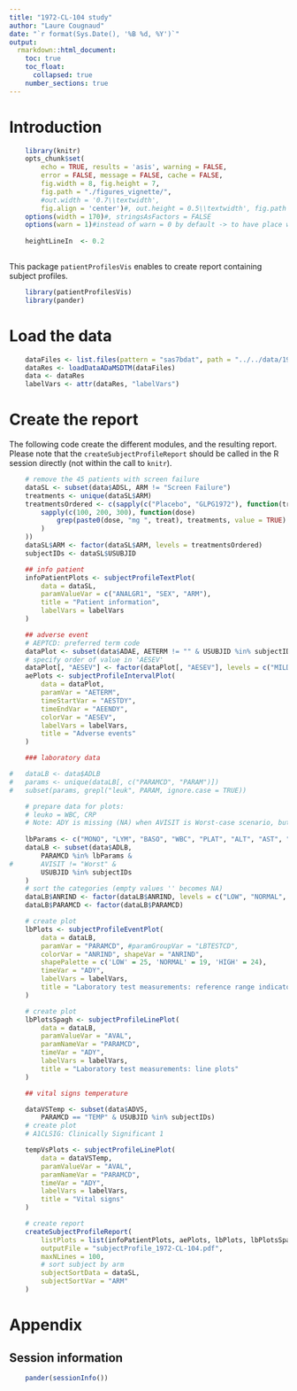 ---
title: "1972-CL-104 study"
author: "Laure Cougnaud"
date: "`r format(Sys.Date(), '%B %d, %Y')`"
output: 
  rmarkdown::html_document:
    toc: true
    toc_float:
      collapsed: true
    number_sections: true
---

# Introduction

```{r options, echo = FALSE}
	
	library(knitr)
	opts_chunk$set(
		echo = TRUE, results = 'asis', warning = FALSE, 
		error = FALSE, message = FALSE, cache = FALSE,
		fig.width = 8, fig.height = 7,
		fig.path = "./figures_vignette/",
		#out.width = '0.7\\textwidth', 
		fig.align = 'center')#, out.height = 0.5\\textwidth', fig.path = 'graphs/') 
	options(width = 170)#, stringsAsFactors = FALSE
	options(warn = 1)#instead of warn = 0 by default -> to have place where warnings occur in the call to Sweave function
	
	heightLineIn  <- 0.2
	
```

This package `patientProfilesVis` enables to create report containing subject
profiles.

```{r loadPackages}

	library(patientProfilesVis)
	library(pander)

```

# Load the data

```{r loadData}	
	
	dataFiles <- list.files(pattern = "sas7bdat", path = "../../data/1972-CL-104/", full.names = TRUE)
	dataRes <- loadDataADaMSDTM(dataFiles)
	data <- dataRes
	labelVars <- attr(dataRes, "labelVars")

```

# Create the report

The following code create the different modules, and the resulting report.
Please note that the `createSubjectProfileReport` should be called in the R
session directly (not within the call to `knitr`).

```{r createReport, eval = FALSE}

	# remove the 45 patients with screen failure
	dataSL <- subset(data$ADSL, ARM != "Screen Failure")
	treatments <- unique(dataSL$ARM)
	treatmentsOrdered <- c(sapply(c("Placebo", "GLPG1972"), function(treat)
		sapply(c(100, 200, 300), function(dose)
			grep(paste0(dose, "mg ", treat), treatments, value = TRUE)
		)
	))
	dataSL$ARM <- factor(dataSL$ARM, levels = treatmentsOrdered)
	subjectIDs <- dataSL$USUBJID

	## info patient
	infoPatientPlots <- subjectProfileTextPlot(
		data = dataSL,
		paramValueVar = c("ANALGR1", "SEX", "ARM"),
		title = "Patient information",
		labelVars = labelVars
	)

	## adverse event
	# AEPTCD: preferred term code
	dataPlot <- subset(data$ADAE, AETERM != "" & USUBJID %in% subjectIDs)
	# specify order of value in 'AESEV'
	dataPlot[, "AESEV"] <- factor(dataPlot[, "AESEV"], levels = c("MILD", "MODERATE"))
	aePlots <- subjectProfileIntervalPlot(
		data = dataPlot,
		paramVar = "AETERM",
		timeStartVar = "AESTDY",
		timeEndVar = "AEENDY",
		colorVar = "AESEV",
		labelVars = labelVars,
		title = "Adverse events"
	)

    ### laboratory data

#	dataLB <- data$ADLB
#	params <- unique(dataLB[, c("PARAMCD", "PARAM")])
#	subset(params, grepl("leuk", PARAM, ignore.case = TRUE))

	# prepare data for plots:
	# leuko = WBC, CRP
	# Note: ADY is missing (NA) when AVISIT is Worst-case scenario, but remote the records for safety
	
	lbParams <- c("MONO", "LYM", "BASO", "WBC", "PLAT", "ALT", "AST", "ALP", "GGT", "EOS", "NEUT", "CRP")
	dataLB <- subset(data$ADLB, 
		PARAMCD %in% lbParams &
#		AVISIT != "Worst" &
		USUBJID %in% subjectIDs
	)
	# sort the categories (empty values '' becomes NA)
	dataLB$ANRIND <- factor(dataLB$ANRIND, levels = c("LOW", "NORMAL", "HIGH"))
	dataLB$PARAMCD <- factor(dataLB$PARAMCD)

	# create plot
	lbPlots <- subjectProfileEventPlot(
		data = dataLB,
		paramVar = "PARAMCD", #paramGroupVar = "LBTESTCD",
		colorVar = "ANRIND", shapeVar = "ANRIND",
		shapePalette = c('LOW' = 25, 'NORMAL' = 19, 'HIGH' = 24),
		timeVar = "ADY",
		labelVars = labelVars,
		title = "Laboratory test measurements: reference range indicator"
	)

	# create plot
	lbPlotsSpagh <- subjectProfileLinePlot(
		data = dataLB,
		paramValueVar = "AVAL",
		paramNameVar = "PARAMCD",
		timeVar = "ADY",
		labelVars = labelVars,
		title = "Laboratory test measurements: line plots"
	)

    ## vital signs temperature

	dataVSTemp <- subset(data$ADVS, 
		PARAMCD == "TEMP" & USUBJID %in% subjectIDs)
	# create plot
	# A1CLSIG: Clinically Significant 1 

	tempVsPlots <- subjectProfileLinePlot(
		data = dataVSTemp,
		paramValueVar = "AVAL",
		paramNameVar = "PARAMCD",
		timeVar = "ADY",
		labelVars = labelVars,
		title = "Vital signs"
	)

	# create report
	createSubjectProfileReport(
		listPlots = list(infoPatientPlots, aePlots, lbPlots, lbPlotsSpagh, tempVsPlots),
		outputFile = "subjectProfile_1972-CL-104.pdf",
		maxNLines = 100,
		# sort subject by arm
		subjectSortData = dataSL,
		subjectSortVar = "ARM"
	)

```

# Appendix

## Session information


```{r includeSessionInfo, echo = FALSE}

	pander(sessionInfo())

```
